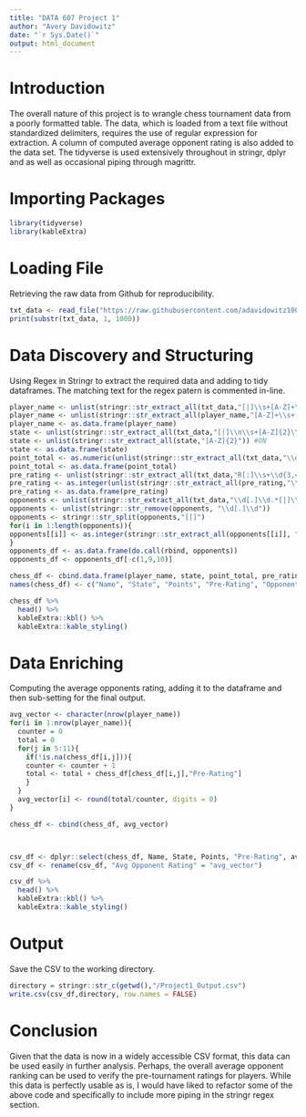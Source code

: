 ```yaml
---
title: "DATA 607 Project 1"
author: "Avery Davidowitz"
date: "`r Sys.Date()`"
output: html_document
---
```

# Introduction
The overall nature of this project is to wrangle chess tournament data from a poorly formatted table. The data, which is loaded from a text file without standardized delimiters, requires the use of regular expression for extraction. A column of computed average opponent rating is also added to the data set. The tidyverse is used extensively throughout in stringr, dplyr and as well as occasional piping through magrittr. 

# Importing Packages

```r
library(tidyverse)
library(kableExtra)
```

# Loading File

Retrieving the raw data from Github for reproducibility.
```r
txt_data <- read_file("https://raw.githubusercontent.com/adavidowitz100/DATA607/main/Project1/tournamentinfo.txt")
print(substr(txt_data, 1, 1000))
```

# Data Discovery and Structuring

Using Regex in Stringr to extract the required data and adding to tidy dataframes. The matching text for the regex patern is commented in-line.

```r
player_name <- unlist(stringr::str_extract_all(txt_data,"[|]\\s+[A-Z]+\\s+[A-Z]+([A-Z]|\\s|[-])*\\s+[|]")) #| GARY HUA                      |
player_name <- unlist(stringr::str_extract_all(player_name,"[A-Z]+\\s+[A-Z]+([A-Z]|\\s|[-])*[A-Z]+"))             #GARY HUA
player_name <- as.data.frame(player_name)
state <- unlist(stringr::str_extract_all(txt_data,"[|]\\n\\s+[A-Z]{2}\\s+[|]")) #|\n   ON |
state <- unlist(stringr::str_extract_all(state,"[A-Z]{2}")) #ON
state <- as.data.frame(state)
point_total <- as.numeric(unlist(stringr::str_extract_all(txt_data,"\\d[.]\\d"))) #6.0
point_total <- as.data.frame(point_total)
pre_rating <- unlist(stringr::str_extract_all(txt_data,"R[:]\\s+\\d{3,4}")) #R: 1794
pre_rating <- as.integer(unlist(stringr::str_extract_all(pre_rating,"\\d{3,4}"))) #1794
pre_rating <- as.data.frame(pre_rating)
opponents <- unlist(stringr::str_extract_all(txt_data,"\\d[.]\\d.*[|]\\n\\s+[A-Z]{2}\\s+[|]")) #|W  39|W  21|W  18|W  14|W   7|D  12|D   4|
opponents <- unlist(stringr::str_remove(opponents, "\\d[.]\\d"))
opponents <- stringr::str_split(opponents,"[|]")
for(i in 1:length(opponents)){
opponents[[i]] <- as.integer(stringr::str_extract_all(opponents[[i]], "\\d{1,2}"))
}
opponents_df <- as.data.frame(do.call(rbind, opponents))
opponents_df <- opponents_df[-c(1,9,10)]

chess_df <- cbind.data.frame(player_name, state, point_total, pre_rating, opponents_df)
names(chess_df) <- c("Name", "State", "Points", "Pre-Rating", "Opponent 1","Opponent 2","Opponent 3","Opponent 4","Opponent 5","Opponent 6","Opponent 7")

chess_df %>% 
  head() %>%
  kableExtra::kbl() %>%
  kableExtra::kable_styling()

```

# Data Enriching

Computing the average opponents rating, adding it to the dataframe and then sub-setting for the final output.

```r
avg_vector <- character(nrow(player_name))
for(i in 1:nrow(player_name)){
  counter = 0
  total = 0
  for(j in 5:11){
    if(!is.na(chess_df[i,j])){
    counter <- counter + 1
    total <- total + chess_df[chess_df[i,j],"Pre-Rating"]
    }
  }
  avg_vector[i] <- round(total/counter, digits = 0)
}

chess_df <- cbind(chess_df, avg_vector)



csv_df <- dplyr::select(chess_df, Name, State, Points, "Pre-Rating", avg_vector)
csv_df <- rename(csv_df, "Avg Opponent Rating" = "avg_vector")

csv_df %>% 
  head() %>%
  kableExtra::kbl() %>%
  kableExtra::kable_styling()
```


# Output
Save the CSV to the working directory.

```r
directory = stringr::str_c(getwd(),"/Project1_Output.csv")
write.csv(csv_df,directory, row.names = FALSE)
```

# Conclusion
Given that the data is now in a widely accessible CSV format, this data can be used easily in further analysis. Perhaps, the overall average opponent ranking can be used to verify the pre-tournament ratings for players. While this data is perfectly usable as is, I would have liked to refactor some of the above code and specifically to include more piping in the stringr regex section.

